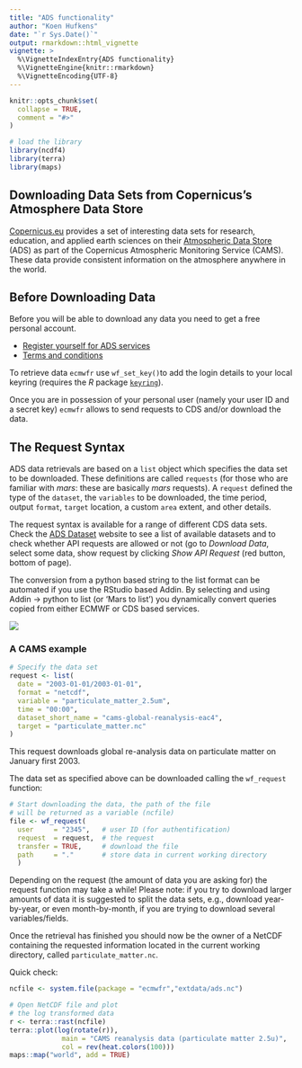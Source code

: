 ```yaml
---
title: "ADS functionality"
author: "Koen Hufkens"
date: "`r Sys.Date()`"
output: rmarkdown::html_vignette
vignette: >
  %\VignetteIndexEntry{ADS functionality}
  %\VignetteEngine{knitr::rmarkdown}
  %\VignetteEncoding{UTF-8}
---
```


```r
knitr::opts_chunk$set(
  collapse = TRUE,
  comment = "#>"
)

# load the library
library(ncdf4)
library(terra)
library(maps)
```

## Downloading Data Sets from Copernicus's Atmosphere Data Store

[Copernicus.eu](https://www.copernicus.eu/en) provides a set of interesting data sets for research, education, and applied earth sciences on their [Atmospheric Data Store](https://ads.atmosphere.copernicus.eu/) (ADS) as part of the Copernicus Atmospheric Monitoring Service (CAMS). These data provide consistent information on the atmosphere anywhere in the world.

## Before Downloading Data

Before you will be able to download any data you need to get a free personal
account.

* [Register yourself for ADS services](https://ads.atmosphere.copernicus.eu/user/register)
* [Terms and conditions](https://ads.atmosphere.copernicus.eu/disclaimer-privacy)

To retrieve data `ecmwfr` use `wf_set_key()`to add the login details to your local keyring (requires the _R_ package [`keyring`](https://CRAN.R-project.org/package=keyring)).

Once you are in possession of your personal user (namely your user ID and a secret key) `ecmwfr` allows to send requests to CDS and/or download the data.

## The Request Syntax

ADS data retrievals are based on a `list` object which specifies the data set to be downloaded.  These definitions are called `requests` (for those who are familiar with _mars_: these are basically _mars_ requests). A `request` defined the type of the `dataset`, the `variables` to be downloaded, the time period, output `format`, `target` location, a custom `area` extent, and other details.

The request syntax is available for a range of different CDS data sets. Check the [ADS Dataset](https://ads.atmosphere.copernicus.eu/cdsapp#!/search?type=dataset) website to see a list of available datasets and to check whether API requests are allowed or not (go to _Download Data_, select some data, show request by clicking _Show API Request_ (red button, bottom of page).

The conversion from a python based string to the list format can be automated if you use the RStudio based Addin. By selecting and using Addin -> python to list (or 'Mars to list') you dynamically convert queries copied from either ECMWF or CDS based services.

![](https://user-images.githubusercontent.com/1354258/56429618-def12080-62c3-11e9-90e4-0954e10d06f3.gif)

### A CAMS example

```r
# Specify the data set
request <- list(
  date = "2003-01-01/2003-01-01",
  format = "netcdf",
  variable = "particulate_matter_2.5um",
  time = "00:00",
  dataset_short_name = "cams-global-reanalysis-eac4",
  target = "particulate_matter.nc"
)
```

This request downloads global re-analysis data on particulate matter on January first 2003.

The data set as specified above can be downloaded calling the
`wf_request` function:

```r
# Start downloading the data, the path of the file
# will be returned as a variable (ncfile)
file <- wf_request(
  user     = "2345",   # user ID (for authentification)
  request  = request,  # the request
  transfer = TRUE,     # download the file
  path     = "."       # store data in current working directory
  )
```

Depending on the request (the amount of data you are asking for) the request function may take a while! Please note: if you try to download larger amounts of data it is suggested to split the data sets, e.g., download year-by-year, or even month-by-month, if you are trying to download several variables/fields.

Once the retrieval has finished you should now be the owner of a NetCDF containing the requested information located in the current working directory, called `particulate_matter.nc`. 

Quick check:
```r
ncfile <- system.file(package = "ecmwfr","extdata/ads.nc")
```

```r
# Open NetCDF file and plot
# the log transformed data
r <- terra::rast(ncfile)
terra::plot(log(rotate(r)),
             main = "CAMS reanalysis data (particulate matter 2.5u)",
             col = rev(heat.colors(100)))
maps::map("world", add = TRUE)
```
